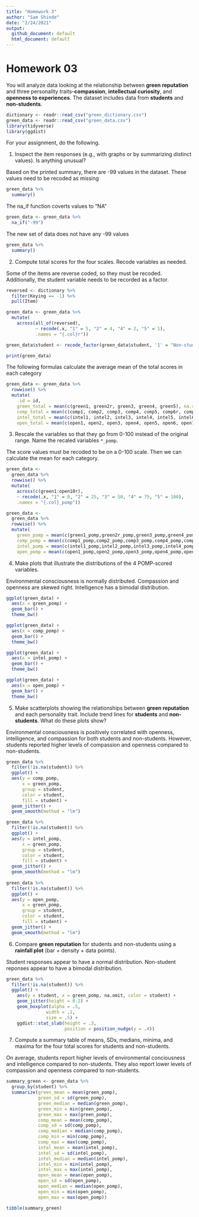 ```yaml
---
title: "Homework 3"
author: "Sam Shinde"
date: "2/24/2021"
output: 
  github_document: default
  html_document: default
---
```


# Homework 03

You will analyze data looking at the relationship between **green reputation** and three personality traits--**compassion**, **intellectual curiosity**, and **openness to experiences**.
The dataset includes data from **students** and **non-students**.

```r
dictionary <- readr::read_csv("green_dictionary.csv")
green_data <- readr::read_csv("green_data.csv")
library(tidyverse)
library(ggdist)
```

For your assignment, do the following.

  1. Inspect the item responses (e.g., with graphs or by summarizing distinct values). 
     Is anything unusual?
     
Based on the printed summary, there are -99 values in the dataset. These values need to be recoded as missing

```r
green_data %>%
  summary()
```
  
The na_if function coverts values to "NA"

```r
green_data <- green_data %>%
  na_if("-99")
```
  
The new set of data does not have any -99 values
  
```r
green_data %>%
  summary()
```  

  2. Compute total scores for the four scales. 
     Recode variables as needed.

Some of the items are reverse coded, so they must be recoded. Additionally, the student variable needs to be recorded as a factor.

```r
reversed <- dictionary %>%
  filter(Keying == -1) %>%
  pull(Item)

green_data <- green_data %>%
  mutate(
    across(all_of(reversed),
           ~ recode(.x, "1" = 5, "2" = 4, "4" = 2, "5" = 1),
           .names = "{.col}r"))

green_data$student <- recode_factor(green_data$student, '1' = "Non-student", '2' = "Student")

print(green_data)
```

The following formulas calculate the average mean of the total scores in each category

```r
green_data <- green_data %>% 
  rowwise() %>% 
  mutate(
    .id = id,
    green_total = mean(c(green1, green2r, green3, green4, green5), na.rm = TRUE),
    comp_total = mean(c(comp1, comp2, comp3, comp4, comp5, comp6r, comp7r, comp8r, comp9r, comp10r), na.rm = TRUE),
    intel_total = mean(c(intel1, intel2, intel3, intel4, intel5, intel6, intel7r, intel8r, intel9r, intel10r), na.rm = TRUE),
    open_total = mean(c(open1, open2, open3, open4, open5, open6, open7r, open8r, open9r, open10r), na.rm = TRUE))
```

  3. Rescale the variables so that they go from 0-100 instead of the original range.
     Name the recaled variables `*_pomp`.
     
The score values must be recoded to be on a 0-100 scale. Then we can calculate the mean for each category.
     
```r
green_data <- 
  green_data %>% 
  rowwise() %>% 
  mutate(
    across(c(green1:open10r),
    ~ recode(.x, "1" = 0, "2" = 25, "3" = 50, "4" = 75, "5" = 100),
    .names = "{.col}_pomp"))

green_data <- 
  green_data %>% 
  rowwise() %>% 
  mutate(
    green_pomp = mean(c(green1_pomp,green2r_pomp,green3_pomp,green4_pomp,green5_pomp), na.rm = TRUE),
    comp_pomp = mean(c(comp1_pomp,comp2_pomp,comp3_pomp,comp4_pomp,comp5_pomp,comp6r_pomp,comp7r_pomp, comp8r_pomp,comp9r_pomp,comp10r_pomp), na.rm = TRUE),
    intel_pomp = mean(c(intel1_pomp,intel2_pomp,intel3_pomp,intel4_pomp,intel5_pomp,intel6_pomp,intel7r_pomp, intel8r_pomp,intel9r_pomp,intel10r_pomp), na.rm = TRUE),
    open_pomp = mean(c(open1_pomp,open2_pomp,open3_pomp,open4_pomp,open5_pomp,open6_pomp,open7r_pomp, open8r_pomp,open9r_pomp,open10r_pomp), na.rm = TRUE)) 
```

  4. Make plots that illustrate the distributions of the 4 POMP-scored variables.

Environmental consciousness is normally distributed. Compassion and openness are skewed right. Intelligence has a bimodal distribution.

```r
ggplot(green_data) +
  aes(x = green_pomp) +
  geom_bar() +
  theme_bw()

ggplot(green_data) +
  aes(x = comp_pomp) +
  geom_bar() +
  theme_bw()

ggplot(green_data) +
  aes(x = intel_pomp) +
  geom_bar() +
  theme_bw()

ggplot(green_data) +
  aes(x = open_pomp) +
  geom_bar() +
  theme_bw()
```

  5. Make scatterplots showing the relationships between **green reputation** and each personality trait.
     Include trend lines for **students** and **non-students**.
     What do these plots show?
     
Environmental consciousness is positively correlated with openness, intelligence, and compassion for both students and non-students. However, students reported higher levels of compassion and openness compared to non-students.
     
```r
green_data %>% 
  filter(!is.na(student)) %>% 
  ggplot() +
  aes(y = comp_pomp,
      x = green_pomp,
      group = student,
      color = student,
      fill = student) +
  geom_jitter() +
  geom_smooth(method = "lm")

green_data %>% 
  filter(!is.na(student)) %>% 
  ggplot() +
  aes(y = intel_pomp,
      x = green_pomp,
      group = student,
      color = student,
      fill = student) +
  geom_jitter() +
  geom_smooth(method = "lm")
  
green_data %>% 
  filter(!is.na(student)) %>% 
  ggplot() +
  aes(y = open_pomp,
      x = green_pomp,
      group = student,
      color = student,
      fill = student) +
  geom_jitter() +
  geom_smooth(method = "lm")
```
     
  6. Compare **green reputation** for students and non-students using a **rainfall plot** (bar + density + data points).
  
Student responses appear to have a normal distribution. Non-student reponses appear to have a bimodal distribution.
  
```r
green_data %>%
  filter(!is.na(student)) %>% 
  ggplot() +
    aes(y = student, x = green_pomp, na.omit, color = student) +
    geom_jitter(height = 0.2) +
    geom_boxplot(alpha = .5,
               width = .1,
               size = .5) +
    ggdist::stat_slab(height = .3,
                      position = position_nudge(y = .4))
```
  
  
  7. Compute a summary table of means, SDs, medians, minima, and maxima for the four total scores for students and non-students.
  
On average, students report higher levels of environmental conciousness and intelligence compared to non-students. They also report lower levels of compassion and openness compared to non-students.
  
```r
summary_green <- green_data %>% 
  group_by(student) %>% 
  summarize(green_mean = mean(green_pomp),
            green_sd = sd(green_pomp),
            green_median = median(green_pomp),
            green_min = min(green_pomp),
            green_max = max(green_pomp),
            comp_mean = mean(comp_pomp),
            comp_sd = sd(comp_pomp),
            comp_median = median(comp_pomp),
            comp_min = min(comp_pomp),
            comp_max = max(comp_pomp),
            intel_mean = mean(intel_pomp),
            intel_sd = sd(intel_pomp),
            intel_median = median(intel_pomp),
            intel_min = min(intel_pomp),
            intel_max = max(intel_pomp),
            open_mean = mean(open_pomp),
            open_sd = sd(open_pomp),
            open_median = median(open_pomp),
            open_min = min(open_pomp),
            open_max = max(open_pomp))

tibble(summary_green)
```

